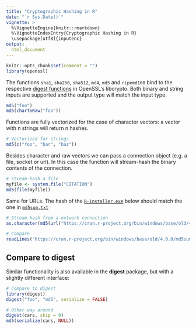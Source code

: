 ```yaml
---
title: "Cryptographic Hashing in R"
date: "`r Sys.Date()`"
vignette: >
  %\VignetteEngine{knitr::rmarkdown}
  %\VignetteIndexEntry{Cryptographic Hashing in R}
  \usepackage[utf8]{inputenc}  
output:
  html_document
---
```


```r
knitr::opts_chunk$set(comment = "")
library(openssl)
```

The functions `sha1`, `sha256`, `sha512`, `md4`, `md5` and `ripemd160` bind to the respective [digest functions](https://docs.openssl.org/1.1.1/man1/openssl-dgst/) in OpenSSL's libcrypto. Both binary and string inputs are supported and the output type will match the input type.

```r
md5("foo")
md5(charToRaw("foo"))
```

Functions are fully vectorized for the case of character vectors: a vector with n strings will return n hashes.

```r
# Vectorized for strings
md5(c("foo", "bar", "baz"))
```

Besides character and raw vectors we can pass a connection object (e.g. a file, socket or url). In this case the function will stream-hash the binary contents of the connection.

```r
# Stream-hash a file
myfile <- system.file("CITATION")
md5(file(myfile))
```

Same for URLs. The hash of the [`R-installer.exe`](https://cran.r-project.org/bin/windows/base/old/4.0.0/R-4.0.0-win.exe) below should match the one in [`md5sum.txt`](https://cran.r-project.org/bin/windows/base/old/4.0.0/md5sum.txt) 

```r
# Stream-hash from a network connection
as.character(md5(url("https://cran.r-project.org/bin/windows/base/old/4.0.0/R-4.0.0-win.exe")))

# Compare
readLines('https://cran.r-project.org/bin/windows/base/old/4.0.0/md5sum.txt')
```

## Compare to digest

Similar functionality is also available in the **digest** package, but with a slightly different interface:

```r
# Compare to digest
library(digest)
digest("foo", "md5", serialize = FALSE)

# Other way around
digest(cars, skip = 0)
md5(serialize(cars, NULL))
```
